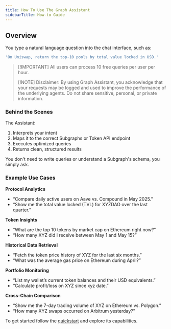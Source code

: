 ```yaml
---
title: How To Use The Graph Assistant
sidebarTitle: How-to Guide
---
```


## Overview

You type a natural language question into the chat interface, such as:

```yaml
'On Uniswap, return the top-10 pools by total value locked in USD.'
```

> [!IMPORTANT] All users can process 10 free queries per user per hour.
>
> [!NOTE] Disclaimer: By using Graph Assistant, you acknowledge that your requests may be logged and used to improve the performance of the underlying agents. Do not share sensitive, personal, or private information.

### Behind the Scenes

The Assistant:

1. Interprets your intent
2. Maps it to the correct Subgraphs or Token API endpoint
3. Executes optimized queries
4. Returns clean, structured results

You don't need to write queries or understand a Subgraph's schema, you simply ask.

### Example Use Cases

**Protocol Analytics**

- “Compare daily active users on Aave vs. Compound in May 2025.”
- “Show me the total value locked (TVL) for XYZDAO over the last quarter.”

**Token Insights**

- “What are the top 10 tokens by market cap on Ethereum right now?”
- “How many XYZ did I receive between May 1 and May 15?”

**Historical Data Retrieval**

- “Fetch the token price history of XYZ for the last six months.”
- “What was the average gas price on Ethereum during April?”

**Portfolio Monitoring**

- “List my wallet’s current token balances and their USD equivalents.”
- “Calculate profit/loss on XYZ since xyz date.”

**Cross-Chain Comparison**

- “Show me the 7-day trading volume of XYZ on Ethereum vs. Polygon.”
- “How many XYZ swaps occurred on Arbitrum yesterday?”

To get started follow the [quickstart](/ai-suite/graph-assistant/quick-start/) and explore its capabilities.
